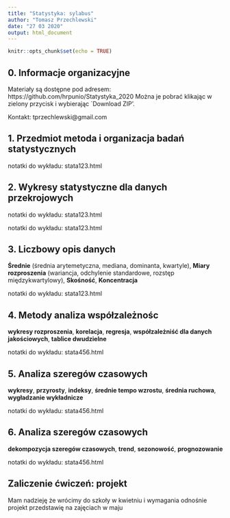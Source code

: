 ```yaml
---
title: "Statystyka: sylabus"
author: "Tomasz Przechlewski"
date: "27 03 2020"
output: html_document
---
```


```r
knitr::opts_chunk$set(echo = TRUE)
```

## 0. Informacje organizacyjne

Materiały są dostępne pod adresem: https://github.com/hrpunio/Statystyka_2020
Można je pobrać klikając w zielony przycisk i wybierając
`Download ZIP'.

Kontakt: tprzechlewski@gmail.com

## 1. Przedmiot metoda i organizacja badań statystycznych

notatki do wykładu: stata123.html

## 2. Wykresy statystyczne dla danych przekrojowych

notatki do wykładu: stata123.html
   
notatki do wykładu: stata123.html

## 3. Liczbowy opis danych 

**Średnie** (średnia arytemetyczna, mediana, dominanta, kwartyle),
**Miary rozproszenia** (wariancja, odchylenie standardowe, rozstęp międzykwartylowy),
**Skośność**, **Koncentracja**

notatki do wykładu: stata123.html


## 4. Metody analiza współzależnośc

**wykresy rozproszenia**, **korelacja**, **regresja**, **współzależniść dla danych jakościowych**,
  **tablice dwudzielne**

notatki do wykładu: stata456.html

## 5. Analiza szeregów czasowych
  **wykresy**, **przyrosty**, **indeksy**, **średnie tempo wzrostu**, **średnia ruchowa**,
  **wygładzanie wykładnicze**

notatki do wykładu: stata456.html

## 6. Analiza szeregów czasowych
  **dekompozycja szeregów czasowych**, **trend**, **sezonowość**, **prognozowanie**

notatki do wykładu: stata456.html

## Zaliczenie ćwiczeń: projekt

Mam nadzieję że wrócimy do szkoły w kwietniu i wymagania odnośnie
projekt przedstawię na zajęciach w maju
